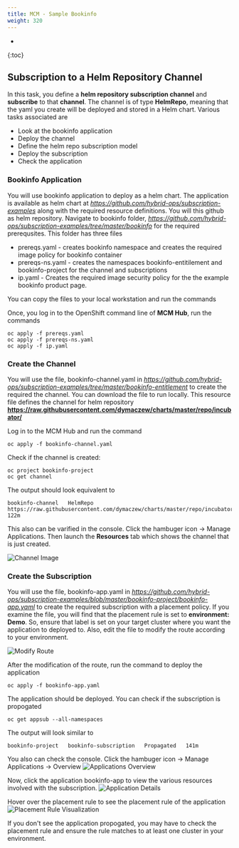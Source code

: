 ```yaml
---
title: MCM - Sample Bookinfo
weight: 320
---
```

- 
{:toc}

##	Subscription to a Helm Repository Channel

In this task, you define a **helm repository subscription channel** and **subscribe** to that **channel**. The channel is of type **HelmRepo**, meaning that the yaml you create will be deployed and stored in a Helm chart.
Various tasks associated are
*	Look at the bookinfo application
*	Deploy the channel
*	Define the helm repo subscription model
*	Deploy the subscription
*	Check the application

### Bookinfo Application

You will use bookinfo application to deploy as a helm chart. The application is available as helm chart at *https://github.com/hybrid-ops/subscription-examples* along with the required resource definitions. You will this github as helm repository.
Navigate to bookinfo folder, *https://github.com/hybrid-ops/subscription-examples/tree/master/bookinfo* for the required prerequsites. This folder has three files
* prereqs.yaml - creates bookinfo namespace and creates the required image policy for bookinfo container
* prereqs-ns.yaml - creates the namespaces bookinfo-entitilement and bookinfo-project for the channel and subscriptions
* ip.yaml - Creates the required image security policy for the the example bookinfo product page.

You can copy the files to your local workstation and run the commands

Once, you log in to the OpenShift command line of **MCM Hub**, run the commands
```
oc apply -f prereqs.yaml
oc apply -f prereqs-ns.yaml
oc apply -f ip.yaml
```

### Create the Channel

You will use the file, bookinfo-channel.yaml in *https://github.com/hybrid-ops/subscription-examples/tree/master/bookinfo-entitlement* to create the required the channel. You can download the file to run locally. This resource file defines the channel for helm repository **https://raw.githubusercontent.com/dymaczew/charts/master/repo/incubator/**

Log in to the MCM Hub and run the command
```
oc apply -f bookinfo-channel.yaml
```

Check if the channel is created:
```
oc project bookinfo-project
oc get channel
```

The output should look equivalent to

```
bookinfo-channel   HelmRepo   https://raw.githubusercontent.com/dymaczew/charts/master/repo/incubator/   122m
```

This also can be varified in the console. Click the hambuger icon -> Manage Applications. Then launch the **Resources** tab which shows the channel that is just created.

![Channel Image](/assets/img/cp4mcm/mcm-channel.jpg)

### Create the Subscription

You will use the file, bookinfo-app.yaml in *https://github.com/hybrid-ops/subscription-examples/blob/master/bookinfo-project/bookinfo-app.yaml* to create the required subscription with a placement policy. If you examine the file, you will find  that the placement rule is set to **environment: Demo**. So, ensure that label is set on your target cluster where you want the application to deployed to.
Also, edit the file to modify the route according to your environment.

![Modify Route](/assets/img/cp4mcm/mcm-modifyroute.jpg)

After the modification of the route, run the command to deploy the application

```
oc apply -f bookinfo-app.yaml
```

The application should be deployed. You can check if the subscription is propogated

```
oc get appsub --all-namespaces
```

The output will look similar to

```
bookinfo-project   bookinfo-subscription   Propagated   141m
```

You also can check the console. Click the hambuger icon -> Manage Applications -> Overview
![Applications Overview](/assets/img/cp4mcm/mcm-applications.jpg)

Now, click the application bookinfo-app to view the various resources involved with the subscription.
![Application Details](/assets/img/cp4mcm/mcm-appdetails.jpg)

Hover over the placement rule to see the placement rule of the application
![Placement Rule Visualization](/assets/img/cp4mcm/mcm-appdetails1.jpg)

If you don't see the application propogated, you may have to check the placement rule and ensure the rule matches to at least one cluster in your environment.

